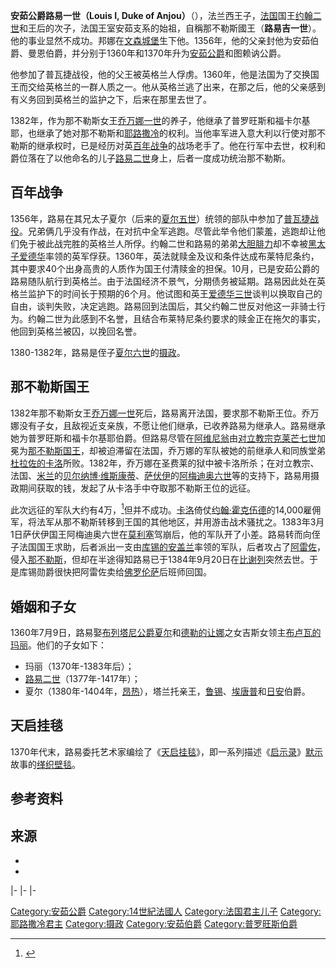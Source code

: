 {{Infobox royalty
|name=路易一世
|succession=[[安茹公爵|安茹公爵]]
|image=Loísd'Anjau.jpg
|caption=路易的15世纪画像
|reign=1360–1384
|successor=[[路易二世_(安茹)|路易二世]]
|spouse={{link-en|安茹公爵夫人布盧瓦的瑪麗|Marie of Blois, Duchess of Anjou|布盧瓦的瑪麗}}
|issue=[[路易二世_(安茹)|路易吉二世]]<br>[[塔兰托亲王卡洛|塔兰托亲王卡洛]]
| house = [[瓦卢瓦王朝|瓦卢瓦]]-[[瓦卢瓦-安茹王朝|安茹]]
|father=[[约翰二世_(法兰西)|约翰二世]]
|mother={{link-en|波希米亞的邦娜|Bonne of Luxembourg}}
|birth_date=1339年7月23日
|birth_place=[[文森城堡|文森城堡]]
|death_date={{Death date and age|1384|09|20|1339|07|23|df=y}}
|death_place=[[比谢列|比谢列]]
|burial_place=
}}
<!-- 檔案不存在 [[File:Louis_III_of_Naples.PNG|thumb]] ，可從英文維基百科取得 -->
'''安茹公爵路易一世（Louis I, Duke of Anjou）'''（{{bd|1339年|7月23日|1384年|9月20日|catIdx=L}}），法兰西王子，[[法国|法国]]国王[[约翰二世_(法兰西)|约翰二世]]和王后{{link-en|波希米亞的邦娜|Bonne of Luxembourg}}的次子，{{sfn|Keane|2016|p=17}}法国王室安茹支系的始祖，自稱那不勒斯國王（'''路易吉一世'''）。他的事业显然不成功。邦娜在[[文森城堡|文森城堡]]生下他。1356年，他的父亲封他为安茹伯爵、曼恩伯爵，并分别于1360年和1370年升为[[安茹公爵|安茹公爵]]和图赖讷公爵。

他参加了普瓦捷战役，他的父王被英格兰人俘虏。1360年，他是法国为了交换国王而交给英格兰的一群人质之一。他从英格兰逃了出来，在那之后，他的父亲感到有义务回到英格兰的监护之下，后来在那里去世了。

1382年，作为那不勒斯女王[[乔万娜一世|乔万娜一世]]的养子，他继承了普罗旺斯和福卡尔基耶，也继承了她对那不勒斯和[[耶路撒冷|耶路撒冷]]的权利。当他率军进入意大利以行使对那不勒斯的继承权时，已是经历对英[[百年战争|百年战争]]的战场老手了。他在行军中去世，权利和爵位落在了以他命名的儿子[[路易二世_(安茹)|路易二世]]身上，后者一度成功统治那不勒斯。

== 百年战争 ==
1356年，路易在其兄太子夏尔（后来的[[查理五世_(法兰西)|夏尔五世]]）统领的部队中参加了[[普瓦捷战役|普瓦捷战役]]。兄弟俩几乎没有作战，在对抗中全军逃跑。尽管此举令他们蒙羞，逃跑却让他们免于被此战完胜的英格兰人所俘。约翰二世和路易的弟弟[[菲利普二世_(勃艮第)|大胆腓力]]却不幸被[[黑太子爱德华|黑太子爱德华]]率领的英军俘获。1360年，英法就赎金及议和条件达成布莱特尼条约，其中要求40个出身高贵的人质作为国王付清赎金的担保。10月，已是安茹公爵的路易随队航行到英格兰。由于法国经济不景气，分期债务被延期。路易因此处在英格兰监护下的时间长于预期的6个月。他试图和英王[[爱德华三世|爱德华三世]]谈判以换取自己的自由，谈判失败，决定逃跑。路易回到法国后，其父约翰二世反对他这一非骑士行为。约翰二世为此感到不名誉，且结合布莱特尼条约要求的赎金正在拖欠的事实，他回到英格兰被囚，以挽回名誉。

1380-1382年，路易是侄子[[查理六世_(法兰西)|夏尔六世]]的[[摄政|摄政]]。

== 那不勒斯国王 ==
1382年那不勒斯女王[[乔万娜一世|乔万娜一世]]死后，路易离开法国，要求那不勒斯王位。乔万娜没有子女，且敌视近支亲族，不愿让他们继承，已收养路易为继承人。路易继承她为普罗旺斯和福卡尔基耶伯爵。但路易尽管在[[阿维尼翁|阿维尼翁]]由[[对立教宗|对立教宗]][[克雷芒七世_(對立教宗)|克莱芒七世]]加冕为[[那不勒斯国王|那不勒斯国王]]，却被迫滞留在法国，乔万娜的军队被她的前继承人和同族堂弟[[卡洛三世_(那不勒斯)|杜拉佐的卡洛]]所败。1382年，乔万娜在圣费莱的狱中被卡洛所杀；在对立教宗、法国、[[米兰|米兰]]的[[贝尔纳博·维斯康蒂|贝尔纳博·维斯康蒂]]、[[萨伏伊|萨伏伊]]的[[阿梅迪奥六世|阿梅迪奥六世]]等的支持下，路易用摄政期间获取的钱，发起了从卡洛手中夺取那不勒斯王位的远征。

此次远征的军队大约有4万，<ref>{{cite web |url=http://cronologia.leonardo.it/storia/aa1380a.htm |title=Papa Urbano VI e il Regno di Napoli |work=Cronologia |language=it |accessdate=November 7, 2011 |archive-date=2011-09-30 |archive-url=https://web.archive.org/web/20110930062400/http://cronologia.leonardo.it/storia/aa1380a.htm |dead-url=no }}</ref>但并不成功。[[卡洛三世_(那不勒斯)|卡洛]]倚仗[[约翰·霍克伍德|约翰·霍克伍德]]的14,000雇佣军，将法军从那不勒斯转移到王国的其他地区，并用游击战术骚扰之。1383年3月1日萨伏伊国王阿梅迪奥六世在[[莫利塞|莫利塞]]驾崩后，他的军队开了小差。路易转而向侄子法国国王求助，后者派出一支由[[库锡勋爵安盖兰七世|库锡的安盖兰]]率领的军队，后者攻占了[[阿雷佐|阿雷佐]]，侵入[[那不勒斯|那不勒斯]]，但却在半途得知路易已于1384年9月20日在[[比谢列|比谢列]]突然去世。于是库锡勋爵很快把阿雷佐卖给[[佛罗伦萨|佛罗伦萨]]后班师回国。

== 婚姻和子女 ==
1360年7月9日，路易娶[[布列塔尼公爵夏尔|布列塔尼公爵夏尔]]和[[德勒的让娜|德勒的让娜]]之女吉斯女领主[[布卢瓦的玛丽|布卢瓦的玛丽]]{{sfn|Rohr|2016|p=30}}。他们的子女如下：
*玛丽（1370年-1383年后）；
*[[路易二世_(安茹)|路易二世]]（1377年-1417年）{{sfn|Rohr|2016|p=30}}；
*夏尔（1380年-1404年，[[昂热|昂热]]），塔兰托亲王，[[鲁西_(埃纳省)|鲁锡]]、[[埃唐普|埃唐普]]和[[日安|日安]]伯爵。

== 天启挂毯==
1370年代末，路易委托艺术家编绘了《[[天启挂毯|天启挂毯]]》，即一系列描述《[[启示录|启示录]]》[[默示|默示]]故事的[[缂织壁毯|缂织壁毯]]。

== 参考资料 ==
{{reflist}}

== 来源 ==
*{{cite book |first=Marguerite |last=Keane |title=Material Culture and Queenship in 14th-century France: The Testament of Blanche of Navarre (1331-1398) |publisher=Brill |year=2016 }}
*{{cite book |title=Yolande of Aragon (1381-1442) Family and Power: The Reverse of the Tapestry |first=Zita Eva |last=Rohr |publisher=Palgrave Macmillan |year=2016 }}

{{s-start}}
{{s-hou|{{link-en|瓦盧瓦-安茹王朝|House of Valois-Anjou}}|1339年|7月23日|1384年|9月20日|[[卡佩王朝|卡佩王朝]]}}
{{s-reg}}
|-
{{s-vac|last=[[卡洛二世_(那不勒斯)|夏尔二世]]}}
{{s-ttl|title=[[曼恩伯爵|曼恩伯爵]]|years=1356年–1384年}}
{{s-aft|rows=4|after=[[路易二世_(安茹)|路易二世]]}}
|-
{{s-new}}
{{s-ttl|title=[[安茹公爵|安茹公爵]]|years=1360年–1384年}}
{{s-bef|rows=2||before=[[乔万娜一世|让娜一世]]}}
{{s-ttl|title=[[普罗旺斯伯爵|普罗旺斯伯爵]]和[[福卡尔基耶伯爵|福卡尔基耶]]|years=1382年–1384年}}
|-
{{s-tul|title=[[那不勒斯国王|那不勒斯国王]]|years=1382年–1384年}}
{{s-bef|before={{link-en|路易二世 (埃夫勒)|Louis I, Count of Étampes|路易一世}}}}
{{s-ttl|title=[[埃唐普伯爵|埃唐普伯爵]]|years=1381年–1384年}}
{{s-vac|next={{link-en|貝里公爵讓|John, Duke of Berry|讓一世}}}}
{{s-end}}

{{Authority control}}

[[Category:安茹公爵|Category:安茹公爵]]
[[Category:14世紀法國人|Category:14世紀法國人]]
[[Category:法国君主儿子|Category:法国君主儿子]]
[[Category:耶路撒冷君主|Category:耶路撒冷君主]]
[[Category:摄政|Category:摄政]]
[[Category:安茹伯爵|Category:安茹伯爵]]
[[Category:普罗旺斯伯爵|Category:普罗旺斯伯爵]]
